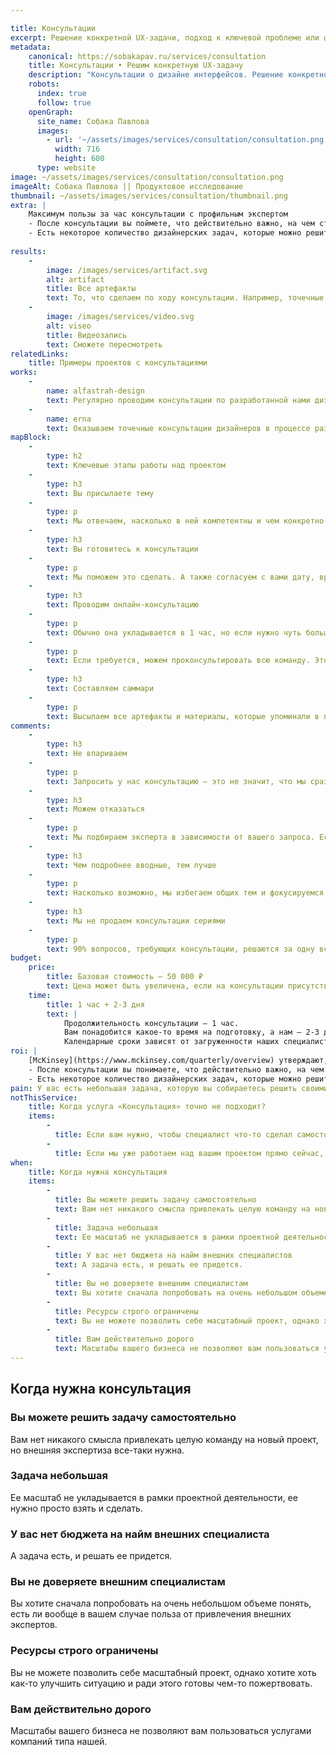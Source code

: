 ```yaml
---

title: Консультации
excerpt: Решение конкретной UX-задачи, подход к ключевой проблеме или фокус на самом важном для развития вашего интерфейса.
metadata:
    canonical: https://sobakapav.ru/services/consultation
    title: Консультации • Решим конкретную UX-задачу
    description: "Консультации о дизайне интерфейсов. Решение конкретной UX-задачи, подход к ключевой проблеме или фокус на самом важном для развития вашего интерфейса."
    robots:
      index: true
      follow: true
    openGraph:
      site_name: Собака Павлова
      images:
        - url: '~/assets/images/services/consultation/consultation.png'
          width: 716
          height: 600
      type: website
image: ~/assets/images/services/consultation/consultation.png
imageAlt: Собака Павлова || Продуктовое исследование
thumbnail: ~/assets/images/services/consultation/thumbnail.png
extra: |
    Максимум пользы за час консультации с профильным экспертом
    - После консультации вы поймете, что действительно важно, на чем стоит сфокусироваться, а какие затраты не принесут вам желаемого эффекта.
    - Есть некоторое количество дизайнерских задач, которые можно решить в рамках одной консультации, без необходимости организовывать целый проект.
    
results:
    -
        image: /images/services/artifact.svg
        alt: artifact
        title: Все артефакты
        text: То, что сделаем по ходу консультации. Например, точечные комментарии к вашему интерфейсу, наброски в Миро, план действий для самостоятельного решения задачи
    -
        image: /images/services/video.svg
        alt: viseo
        title: Видеозапись
        text: Сможете пересмотреть                                       
relatedLinks:
    title: Примеры проектов с консультациями
works:
    -
        name: alfastrah-design
        text: Регулярно проводим консультации по разработанной нами дизайн-системе.
    -
        name: erna
        text: Оказываем точечные консультации дизайнеров в процессе разработки сайта.      
mapBlock:
    -
        type: h2
        text: Ключевые этапы работы над проектом
    -
        type: h3
        text: Вы присылаете тему
    -
        type: p
        text: Мы отвечаем, насколько в ней компетентны и чем конкретно можем быть полезны. Если тема для нас профильная, то подбираем эксперта из нашей команды. 
    -
        type: h3
        text: Вы готовитесь к консультации
    -
        type: p
        text: Мы поможем это сделать. А также согласуем с вами дату, время и подготовим все доступ и среду.
    -
        type: h3
        text: Проводим онлайн-консультацию
    -
        type: p
        text: Обычно она укладывается в 1 час, но если нужно чуть больше времени — выходим за тайминг.
    -
        type: p
        text: Если требуется, можем проконсультировать всю команду. Это дороже и занимает больше времени.
    -
        type: h3
        text: Составляем саммари
    -
        type: p
        text: Высылаем все артефакты и материалы, которые упоминали в процессе консультации.
comments:
    -
        type: h3
        text: Не впариваем
    -
        type: p
        text: Запросить у нас консультацию — это не значит, что мы сразу начнет ее активно продавать. Мы не оказываем консультации по всему многообразию тем и прекрасно понимаем зоны своей некомпетенции.
    -
        type: h3
        text: Можем отказаться
    -
        type: p
        text: Мы подбираем эксперта в зависимости от вашего запроса. Если у нас нет подходящего консультанта, то мы попросту откажемся.
    -
        type: h3
        text: Чем подробнее вводные, тем лучше
    -
        type: p
        text: Насколько возможно, мы избегаем общих тем и фокусируемся на конкретной частной задаче. Поэтому чем подробнее вы опишете задачу или проблему перед консультацией, тем лучше.
    -
        type: h3
        text: Мы не продаем консультации сериями
    -
        type: p
        text: 90% вопросов, требующих консультации, решаются за одну встречу.
budget:
    price:
        title: Базовая стоимость — 50 000 ₽
        text: Цена может быть увеличена, если на консультации присутствует более одного участника с вашей стороны, а также есть особые запросы по формату и содержанию.
    time:
        title: 1 час + 2-3 дня
        text: |
            Продолжительность консультации — 1 час.
            Вам понадобится какое-то время на подготовку, а нам — 2-3 дня на фиксацию итогов.
            Календарные сроки зависят от загруженности наших специалистов и вашего расписания.
roi: | 
    [McKinsey](https://www.mckinsey.com/quarterly/overview) утверждают, что инвестиции в дизайн в целом позволяют компаниям [добиться существенного эффекта](https://www.mckinsey.com/capabilities/mckinsey-design/our-insights/the-business-value-of-design). В случае с однократной консультацией посчитать выгоды невозможно, но финансовый аспект тем не менее присутствует.
    - После консультации вы понимаете, что действительно важно, на чем стоит сфокусироваться, а какие затраты не принесут вам желаемого эффекта.
    - Есть некоторое количество дизайнерских задач, которые можно решить в рамках одной консультации, без необходимости организовывать целый проект.
pain: У вас есть небольшая задача, которую вы собираетесь решить своими силами. Но внешняя экспертиза все-таки не повредит.
notThisService:
    title: Когда услуга «Консультация» точно не подходит?
    items:
        -
          title: Если вам нужно, чтобы специалист что-то сделал самостоятельно и без вашего присутствия, то это уже полноценный проект.
        -
          title: Если мы уже работаем над вашим проектом прямо сейчас, то в его рамках консультируем практически без ограничений.
when:
    title: Когда нужна консультация
    items:
        -
          title: Вы можете решить задачу самостоятельно
          text: Вам нет никакого смысла привлекать целую команду на новый проект, но внешняя экспертиза все-таки нужна.
        -
          title: Задача небольшая
          text: Ее масштаб не укладывается в рамки проектной деятельности, ее нужно просто взять и сделать.
        -
          title: У вас нет бюджета на найм внешних специалистов
          text: А задача есть, и решать ее придется.
        -
          title: Вы не доверяете внешним специалистам
          text: Вы хотите сначала попробовать на очень небольшом объеме понять, есть ли вообще в вашем случае польза от привлечения внешних экспертов.
        -
          title: Ресурсы строго ограничены
          text: Вы не можете позволить себе масштабный проект, однако хотите хоть как-то улучшить ситуацию и ради этого готовы чем-то пожертвовать.
        -
          title: Вам действительно дорого
          text: Масштабы вашего бизнеса не позволяют вам пользоваться услугами компаний типа нашей.
---
```


## Когда нужна консультация

### Вы можете решить задачу самостоятельно

Вам нет никакого смысла привлекать целую команду на новый проект, но внешняя экспертиза все-таки нужна.

### Задача небольшая

Ее масштаб не укладывается в рамки проектной деятельности, ее нужно просто взять и сделать.

### У вас нет бюджета на найм внешних специалиста

А задача есть, и решать ее придется.

### Вы не доверяете внешним специалистам

Вы хотите сначала попробовать на очень небольшом объеме понять, есть ли вообще в вашем случае польза от привлечения внешних экспертов.

### Ресурсы строго ограничены

Вы не можете позволить себе масштабный проект, однако хотите хоть как-то улучшить ситуацию и ради этого готовы чем-то пожертвовать.

### Вам действительно дорого

Масштабы вашего бизнеса не позволяют вам пользоваться услугами компаний типа нашей.
